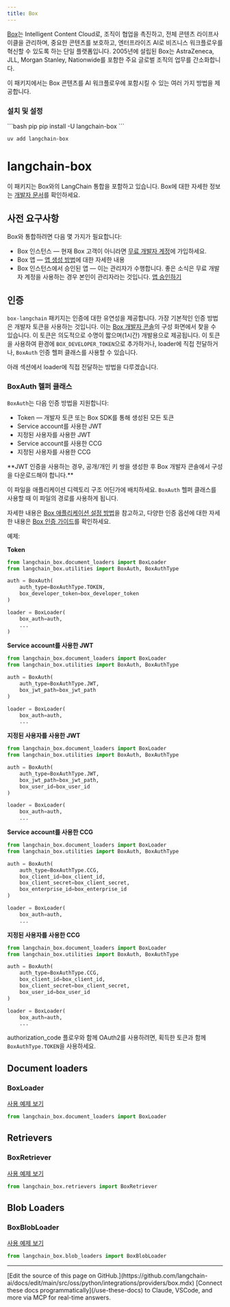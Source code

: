 ```yaml
---
title: Box
---
```


[Box](https://box.com)는 Intelligent Content Cloud로, 조직이 협업을 촉진하고, 전체 콘텐츠 라이프사이클을 관리하며, 중요한 콘텐츠를 보호하고, 엔터프라이즈 AI로 비즈니스 워크플로우를 혁신할 수 있도록 하는 단일 플랫폼입니다. 2005년에 설립된 Box는 AstraZeneca, JLL, Morgan Stanley, Nationwide를 포함한 주요 글로벌 조직의 업무를 간소화합니다.

이 패키지에서는 Box 콘텐츠를 AI 워크플로우에 포함시킬 수 있는 여러 가지 방법을 제공합니다.

### 설치 및 설정

<CodeGroup>
```bash pip
pip install -U langchain-box
```

```bash uv
uv add langchain-box
```
</CodeGroup>

# langchain-box

이 패키지는 Box와의 LangChain 통합을 포함하고 있습니다. Box에 대한 자세한 정보는 [개발자 문서](https://developer.box.com)를 확인하세요.

## 사전 요구사항

Box와 통합하려면 다음 몇 가지가 필요합니다:

* Box 인스턴스 — 현재 Box 고객이 아니라면 [무료 개발자 계정](https://account.box.com/signup/n/developer#ty9l3)에 가입하세요.
* Box 앱 — [앱 생성 방법](https://developer.box.com/guides/getting-started/first-application/)에 대한 자세한 내용
* Box 인스턴스에서 승인된 앱 — 이는 관리자가 수행합니다.
좋은 소식은 무료 개발자 계정을 사용하는 경우 본인이 관리자라는 것입니다.
[앱 승인하기](https://developer.box.com/guides/authorization/custom-app-approval/#manual-approval)

## 인증

`box-langchain` 패키지는 인증에 대한 유연성을 제공합니다. 가장 기본적인 인증 방법은 개발자 토큰을 사용하는 것입니다. 이는 [Box 개발자 콘솔](https://account.box.com/developers/console)의 구성 화면에서 찾을 수 있습니다. 이 토큰은 의도적으로 수명이 짧으며(1시간) 개발용으로 제공됩니다. 이 토큰을 사용하여 환경에 `BOX_DEVELOPER_TOKEN`으로 추가하거나, loader에 직접 전달하거나, `BoxAuth` 인증 헬퍼 클래스를 사용할 수 있습니다.

아래 섹션에서 loader에 직접 전달하는 방법을 다루겠습니다.

### BoxAuth 헬퍼 클래스

`BoxAuth`는 다음 인증 방법을 지원합니다:

* Token — 개발자 토큰 또는 Box SDK를 통해 생성된 모든 토큰
* Service account를 사용한 JWT
* 지정된 사용자를 사용한 JWT
* Service account를 사용한 CCG
* 지정된 사용자를 사용한 CCG

<Note>
**JWT 인증을 사용하는 경우, 공개/개인 키 쌍을 생성한 후 Box 개발자 콘솔에서 구성을 다운로드해야 합니다.**

이 파일을 애플리케이션 디렉토리 구조 어딘가에 배치하세요. `BoxAuth` 헬퍼 클래스를 사용할 때 이 파일의 경로를 사용하게 됩니다.
</Note>

자세한 내용은 [Box 애플리케이션 설정 방법](https://developer.box.com/guides/getting-started/first-application/)을 참고하고, 다양한 인증 옵션에 대한 자세한 내용은 [Box 인증 가이드](https://developer.box.com/guides/authentication/select/)를 확인하세요.

예제:

**Token**

```python
from langchain_box.document_loaders import BoxLoader
from langchain_box.utilities import BoxAuth, BoxAuthType

auth = BoxAuth(
    auth_type=BoxAuthType.TOKEN,
    box_developer_token=box_developer_token
)

loader = BoxLoader(
    box_auth=auth,
    ...
)
```

**Service account를 사용한 JWT**

```python
from langchain_box.document_loaders import BoxLoader
from langchain_box.utilities import BoxAuth, BoxAuthType

auth = BoxAuth(
    auth_type=BoxAuthType.JWT,
    box_jwt_path=box_jwt_path
)

loader = BoxLoader(
    box_auth=auth,
    ...
```

**지정된 사용자를 사용한 JWT**

```python
from langchain_box.document_loaders import BoxLoader
from langchain_box.utilities import BoxAuth, BoxAuthType

auth = BoxAuth(
    auth_type=BoxAuthType.JWT,
    box_jwt_path=box_jwt_path,
    box_user_id=box_user_id
)

loader = BoxLoader(
    box_auth=auth,
    ...
```

**Service account를 사용한 CCG**

```python
from langchain_box.document_loaders import BoxLoader
from langchain_box.utilities import BoxAuth, BoxAuthType

auth = BoxAuth(
    auth_type=BoxAuthType.CCG,
    box_client_id=box_client_id,
    box_client_secret=box_client_secret,
    box_enterprise_id=box_enterprise_id
)

loader = BoxLoader(
    box_auth=auth,
    ...
```

**지정된 사용자를 사용한 CCG**

```python
from langchain_box.document_loaders import BoxLoader
from langchain_box.utilities import BoxAuth, BoxAuthType

auth = BoxAuth(
    auth_type=BoxAuthType.CCG,
    box_client_id=box_client_id,
    box_client_secret=box_client_secret,
    box_user_id=box_user_id
)

loader = BoxLoader(
    box_auth=auth,
    ...
```

authorization_code 플로우와 함께 OAuth2를 사용하려면, 획득한 토큰과 함께 `BoxAuthType.TOKEN`을 사용하세요.

## Document loaders

### BoxLoader

[사용 예제 보기](/oss/python/integrations/document_loaders/box)

```python
from langchain_box.document_loaders import BoxLoader

```

## Retrievers

### BoxRetriever

[사용 예제 보기](/oss/python/integrations/retrievers/box)

```python
from langchain_box.retrievers import BoxRetriever

```

## Blob Loaders

### BoxBlobLoader

[사용 예제 보기](/oss/python/integrations/document_loaders/box)

```python
from langchain_box.blob_loaders import BoxBlobLoader

```

---

<Callout icon="pen-to-square" iconType="regular">
    [Edit the source of this page on GitHub.](https://github.com/langchain-ai/docs/edit/main/src/oss/python/integrations/providers/box.mdx)
</Callout>
<Tip icon="terminal" iconType="regular">
    [Connect these docs programmatically](/use-these-docs) to Claude, VSCode, and more via MCP for    real-time answers.
</Tip>
